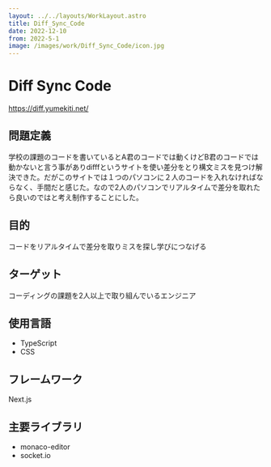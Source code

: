 ```yaml
---
layout: ../../layouts/WorkLayout.astro
title: Diff_Sync_Code
date: 2022-12-10
from: 2022-5-1
image: /images/work/Diff_Sync_Code/icon.jpg
---
```


# Diff Sync Code

https://diff.yumekiti.net/

## 問題定義

学校の課題のコードを書いているとA君のコードでは動くけどB君のコードでは動かないと言う事がありdifffというサイトを使い差分をとり構文ミスを見つけ解決できた。だがこのサイトでは１つのパソコンに２人のコードを入れなければならなく、手間だと感じた。なので2人のパソコンでリアルタイムで差分を取れたら良いのではと考え制作することにした。

## 目的

コードをリアルタイムで差分を取りミスを探し学びにつなげる

## ターゲット

コーディングの課題を2人以上で取り組んでいるエンジニア

## 使用言語

- TypeScript
- CSS

## フレームワーク

Next.js

## 主要ライブラリ

- monaco-editor
- socket.io